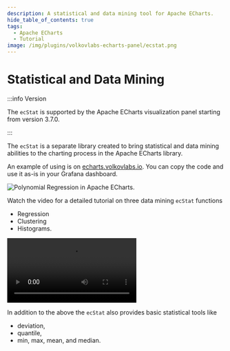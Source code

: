 ```yaml
---
description: A statistical and data mining tool for Apache ECharts.
hide_table_of_contents: true
tags:
  - Apache ECharts
  - Tutorial
image: /img/plugins/volkovlabs-echarts-panel/ecstat.png
---
```



# Statistical and Data Mining

:::info Version

The `ecStat` is supported by the Apache ECharts visualization panel starting from version 3.7.0.

:::

The `ecStat` is a separate library created to bring statistical and data mining abilities to the charting process in the Apache ECharts library.

An example of using is on [echarts.volkovlabs.io](https://echarts.volkovlabs.io/d/U332C4K4z/scatter?orgId=1&editPanel=10). You can copy the code and use it as-is in your Grafana dashboard.

<Image
  title="Polynomial Regression in Apache ECharts."
  src="/img/plugins/volkovlabs-echarts-panel/ecstat.png"
/>

Watch the video for a detailed tutorial on three data mining `ecStat` functions

- Regression
- Clustering
- Histograms.

<Video
  src="https://www.youtube.com/embed/qfDrAW8-Mh8"
  title="Histograms, Clustering. Regression in Apache ECharts panel for Grafana."
/>

In addition to the above the `ecStat` also provides basic statistical tools like

- deviation,
- quantile,
- min, max, mean, and median.
